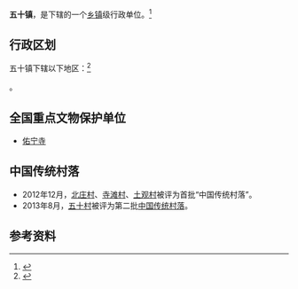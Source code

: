{{中国乡级行政区|63/21/26/106/000}}

'''五十镇'''，是{{PRC admin/fullname|63/21/26/106/000|3}}下辖的一个[[乡镇|乡镇]]级行政单位。<ref>{{PRC admin/ref sgc|{{PRC admin/parent|63/21/26/106/000}}}}</ref>

== 行政区划 ==
五十镇下辖以下地区：<ref>{{PRC admin/ref sgc|63/21/26/106/000}}</ref>

{{PRC admin/children|63/21/26/106/000}}。

==全国重点文物保护单位==
* [[佑宁寺|佑宁寺]]

==中国传统村落==
* 2012年12月，[[北庄村|北庄村]]、[[寺滩村|寺滩村]]、[[土观村|土观村]]被评为首批“中国传统村落”。
* 2013年8月，[[五十村|五十村]]被评为第二批[[中国传统村落|中国传统村落]]。

== 参考资料 ==
{{reflist}}

{{PRC admin/navcat|63/21/26/106/000}}